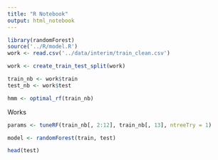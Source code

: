```yaml
---
title: "R Notebook"
output: html_notebook
---
```


```r
library(randomForest)
source('../R/model.R')
work <- read.csv('../data/interim/train_clean.csv')
```

```r
work <- create_train_test_split(work)

train_nb <- work$train
test_nb <- work$test
```

```r
hmm <- optimal_rf(train_nb)
```


Works
```r
params <- tuneRF(train_nb[, 2:12], train_nb[, 13], ntreeTry = 1)
```

```r
model <- randomForest(train, test)
```

```r
head(test)
```

